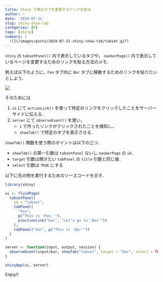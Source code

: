 ```yaml
---
title: Shiny で表示タブを変更するリンクを貼る
author: ~
date: '2019-07-31'
slug: shiny-show-tab
categories: [R]
tags: [shiny]
summary: |
  ![](/images/posts/2019-07-31-shiny-show-tab/tabset.gif)
---
```


`shiny` の `tabsetPanel()` 内で表示しているタブや， `navbarPage()` 内で表示しているページを変更するためのリンクを貼る方法のメモ．

例えば以下のように，`Foo` タブ内に `Bar` タブに移動するためのリンクを貼りたいとしよう．

![](/images/posts/2019-07-31-shiny-show-tab/tabset.gif)

そのためには

1. `ui` にて `actionLink()` を使って特定のリンクをクリックしたことをサーバーサイドに伝える．
1. `server` にて `observeEvent()` を使い，
    - `1` で作ったリンクがクリックされたことを検知し，
    - `showTab()` で特定のタブを表示させる．
    
`showTab()` 関数を使う際のポイントは以下の三つ．

- `showTab()` の第一引数は `tabsetPanel` ないし `navbarPage` の `id`．
- `target` 引数は開きたい `tabPanel` の `title` 引数と同じ値．
- `select` 引数は `TRUE` にする

以下に先の例を実行するためのソースコードを示す．

```r
library(shiny)

ui <- fluidPage(
  tabsetPanel(
    id = "tabset",
    tabPanel(
      "foo", 
      p("This is 'Foo.'"),
      p(actionLink("bar", "Let's go to 'Bar'"))
    ),
    tabPanel("bar", p("This is 'Bar'"))
  )
)

server <- function(input, output, session) {
  observeEvent(input$bar, showTab("tabset", target = "bar", select = TRUE))
}

shinyApp(ui, server)
```

Enjoy!!
